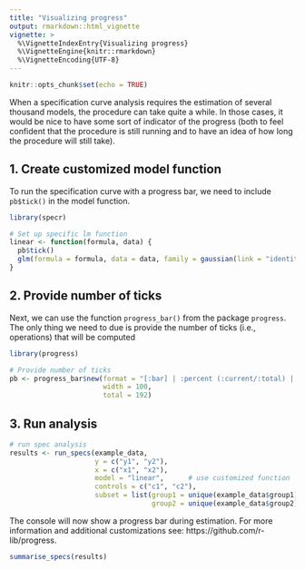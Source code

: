 ```yaml
---
title: "Visualizing progress"
output: rmarkdown::html_vignette
vignette: >
  %\VignetteIndexEntry{Visualizing progress}
  %\VignetteEngine{knitr::rmarkdown}
  %\VignetteEncoding{UTF-8}
---
```


```r
knitr::opts_chunk$set(echo = TRUE)
```


When a specification curve analysis requires the estimation of several thousand models, the procedure can take quite a while. In those cases, it would be nice to have some sort of indicator of the progress (both to feel confident that the procedure is still running and to have an idea of how long the procedure will still take).

## 1. Create customized model function

To run the specification curve with a progress bar, we need to include `pb$tick()` in the model function. 

```r
library(specr)

# Set up specific lm function
linear <- function(formula, data) {
  pb$tick()
  glm(formula = formula, data = data, family = gaussian(link = "identity"))
}
```

## 2. Provide number of ticks

Next, we can use the function `progress_bar()` from the package `progress`. The only thing we need to due is provide the number of ticks (i.e., operations) that will be computed

```r
library(progress)

# Provide number of ticks
pb <- progress_bar$new(format = "[:bar] | :percent (:current/:total) | Finished in:eta",
                       width = 100,
                       total = 192)
```

## 3. Run analysis

```r
# run spec analysis
results <- run_specs(example_data,
                     y = c("y1", "y2"),
                     x = c("x1", "x2"),
                     model = "linear",      # use customized function
                     controls = c("c1", "c2"),
                     subset = list(group1 = unique(example_data$group1),
                                   group2 = unique(example_data$group2)))

```

The console will now show a progress bar during estimation. For more information and additional customizations see: https://github.com/r-lib/progress. 


```r
summarise_specs(results)
```





